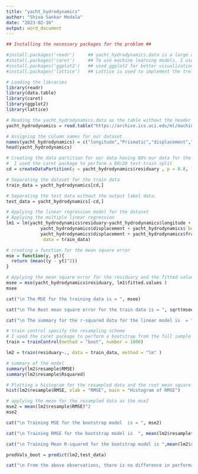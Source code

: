 ---
title: "yacht_hydrodynamics"
author: "Shiva Sankar Modala"
date: "2023-02-10"
output: word_document
---

```{r}
## Installing the necessary packages for the problem ##

#install.packages('readr')     ## yacht_hydrodynamics.data is a large dataset. So, I used readr package in handling the data
#install.packages('caret')     ## To use machine learning models, I used caret to fit our model
#install.packages('ggplot2')   ## used ggplot2 for better visualizations of data
#install.packages('lattice')   ## Lattice is used to implement the trellis graphics for our data

```
```{r}
# Loading the libraries
library(readr)
library(data.table)
library(caret)
library(ggplot2)
library(lattice)

```
```{r}
# Reading the yacht_hydrodynamics.data as the table without the header
yacht_hydrodynamics = read.table("https://archive.ics.uci.edu/ml/machine-learning-databases/00243/yacht_hydrodynamics.data", header = F)

```
```{r}
# Assigning the column names for our dataset
names(yacht_hydrodynamics) = c("longitude","Prismatic","displacement","beam-draught","beamlenght","fraude","residuary")
head(yacht_hydrodynamics)

```
```{r}
# Creating the data partition for our data having 80% our data for the training. So the rest 20% is for testing.
#  I used the caret package to perform a 80/20 test-train split
cd = createDataPartition(y = yacht_hydrodynamics$residuary , p = 0.8, list = FALSE)

```
```{r}
# Separating the dataset for the train data
train_data = yacht_hydrodynamics[cd,]

```

```{r}
# Separating the test data without the output label data.
test_data = yacht_hydrodynamics[-cd,]

```
```{r}
# Applying the linear regression model for the dataset
# Applying the multiple linear regression 
lm1 = lm(yacht_hydrodynamics$residuary~yacht_hydrodynamics$longitude + yacht_hydrodynamics$Prismatic +
             yacht_hydrodynamics$displacement + yacht_hydrodynamics$`beam-draught` + yacht_hydrodynamics$`beam-draught` +
             yacht_hydrodynamics$displacement + yacht_hydrodynamics$fraude,
              data = train_data)

```

```{r}
# creating a function for the mean square error  
mse = function(y, yt){
  return (mean((y - yt)^2))
}

```

```{r}
# Applying the mean square error for the residuary and the fitted values for the linear regression model.
msee = mse(yacht_hydrodynamics$residuary, lm1$fitted.values )
msee

```
```{r}
cat("\n The MSE for the training data is = ", msee)

```

```{r}
cat("\n The Root mean square error for the train data is = ", sqrt(msee))

```

```{r}
cat("\n The summary for the r-squared data for the linear model is  = ",summary(lm1)$r.sq)
```

```{r}
# train control specify the resampling scheme
# I used the caret package to perform a bootstrap from the full sample dataset with N=1000 samples
train = trainControl(method = "boot", number = 1000)


```
```{r}
lm2 = train(residuary~., data = train_data, method = "lm" )
```
```{r}
# summary of the model
summary(lm2$resample$RMSE)
summary(lm2$resample$Rsquared)

```
```{r}
# Plotting a histogram for the resampled data and the root mean square error
hist(lm2$resample$RMSE, xlab = "RMSE", main = "Histogram of RMSE")

```
```{r}
# applying the mean for the resampled data as the mse2
mse2 = mean(lm2$resample$RMSE)^2
mse2

```

```{r}
cat("\n Training MSE for the bootstrap model  is = ", mse2)
```

```{r}
cat("\n Training RMSE for the bootstrap model is  ", mean(lm2$resample$RMSE))
```

```{r}
cat("\n Training Mean R-squared for the bootstrap model is ",mean(lm2$resample$Rsquared))
```
```{r}
predVals_boot = predict(lm2,test_data)
```
```{r}
cat("\n From the above observations, there is no difference in performance between the original and bootstrap models.")

```

